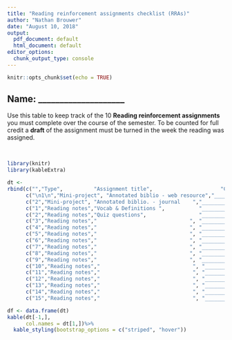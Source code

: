 ```yaml
---
title: "Reading reinforcement assignments checklist (RRAs)"
author: "Nathan Brouwer"
date: "August 10, 2018"
output:
  pdf_document: default
  html_document: default
editor_options:
  chunk_output_type: console
---
```


```r
knitr::opts_chunk$set(echo = TRUE)
```

## Name: ____________________

Use this table to keep track of the 10 **Reading reinforcement assignments** you must complete over the course of the semester.  To be counted for full credit a **draft** of the assignment must be turned in the week the reading was assigned.  

<br>


```r
library(knitr)
library(kableExtra)
```

```r
dt <- 
rbind(c("","Type",          "Assignment title",                      "Chapter num. & title","Draft","Final"),
      c("\n1\n","Mini-project", "Annotated biblio - web resource","________________","_____","_____"),
      c("2","Mini-project", "Annotated biblio. - journal    ","________________","_____","_____"),
      c("1","Reading notes","Vocab & Definitions ",           "________________","_____","_____"),
      c("2","Reading notes","Quiz questions",                 "________________","_____","_____"),
      c("3","Reading notes","                              ", "________________","_____","_____"),
      c("4","Reading notes","                              ", "________________","_____","_____"),
      c("5","Reading notes","                              ", "________________","_____","_____"),
      c("6","Reading notes","                              ", "________________","_____","_____"),
      c("7","Reading notes","                              ", "________________","_____","_____"),
      c("8","Reading notes","                              ", "________________","_____","_____"),
      c("9","Reading notes","                              ", "________________","_____","_____"),
      c("10","Reading notes","                              ", "________________","_____","_____"),
      c("11","Reading notes","                              ", "________________","_____","_____"),
      c("12","Reading notes","                              ", "________________","_____","_____"),
      c("13","Reading notes","                              ", "________________","_____","_____"),
      c("14","Reading notes","                              ", "________________","_____","_____"),
      c("15","Reading notes","                              ", "________________","_____","_____"))
```



```r
df <- data.frame(dt)
kable(dt[-1,],
      col.names = dt[1,])%>%
  kable_styling(bootstrap_options = c("striped", "hover"))
```

